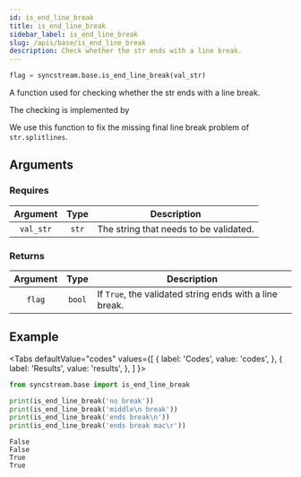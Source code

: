 ```yaml
---
id: is_end_line_break
title: is_end_line_break
sidebar_label: is_end_line_break
slug: /apis/base/is_end_line_break
description: Check whether the str ends with a line break.
---
```




<APITopBar type="func" isPrivate={true} source="base.is_end_line_break" />

```python
flag = syncstream.base.is_end_line_break(val_str)
```

A function used for checking whether the str ends with a line break.

The checking is implemented by

<IconLink href="https://docs.python.org/3/library/stdtypes.html#str.splitlines" />

We use this function to fix the missing final line break problem of `str.splitlines`.

## Arguments

### Requires

| Argument  | Type  | <center>Description</center>           |
| :-------: | :---: | :------------------------------------- |
| `val_str` | `str` | The string that needs to be validated. |

### Returns

| Argument |  Type  | <center>Description</center>                            |
| :------: | :----: | :------------------------------------------------------ |
|  `flag`  | `bool` | If `True`, the validated string ends with a line break. |

## Example

<Tabs
  defaultValue="codes"
  values={[
    { label: 'Codes', value: 'codes', },
    { label: 'Results', value: 'results', },
  ]
}>

<TabItem value="codes">

```python
from syncstream.base import is_end_line_break

print(is_end_line_break('no break'))
print(is_end_line_break('middle\n break'))
print(is_end_line_break('ends break\n'))
print(is_end_line_break('ends break mac\r'))
```

</TabItem>

<TabItem value="results">

```shell
False
False
True
True
```

</TabItem>
</Tabs>
